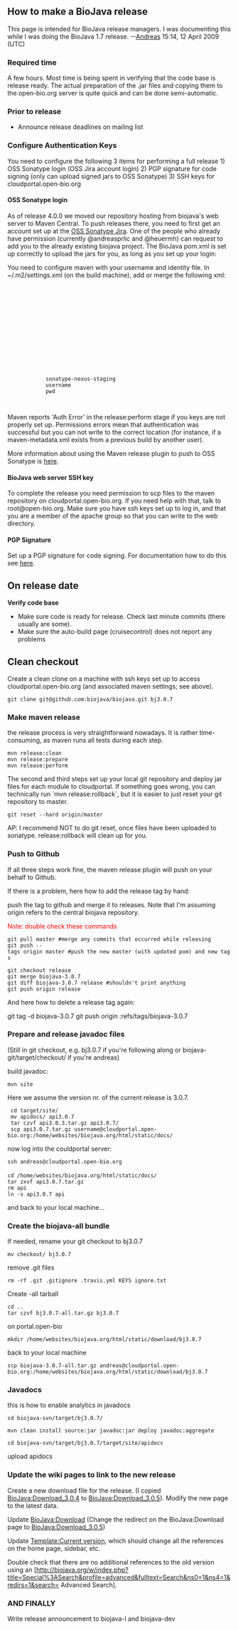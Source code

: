 ==How to make a BioJava release==

This page is intended for BioJava release managers. I was documenting this while I was doing the BioJava 1.7 release. --[[User:Andreas|Andreas]] 15:14, 12 April 2009 (UTC)

===Required time===
A few hours. Most time is being spent in verifying that the code base is release ready. The actual preparation of the .jar files and copying them to the open-bio.org server is quite quick and can be done semi-automatic.

===Prior to release===
* Announce release deadlines on mailing list

=== Configure Authentication Keys ===

You need to configure the following 3 items for performing a full release
1) OSS Sonatype login (OSS Jira account login)
2) PGP signature for code signing (only can upload signed jars to OSS Sonatype)
3) SSH keys for cloudportal.open-bio.org

==== OSS Sonatype login ====
As of release 4.0.0 we moved our repository hosting from biojava's web server to Maven Central. To push releases there, you need to first get an account set up at the [https://issues.sonatype.org OSS Sonatype Jira]. One of the people who already have permission (currently @andreasprlic and @heuermh) can request to add you to the already existing biojava project. The BioJava pom.xml is set up correctly to upload the jars for you, as long as you set up your login:

You need to configure maven with your username and identity file. In ~/.m2/settings.xml (on the build machine), add or merge the following xml:

 <settings xmlns="http://maven.apache.org/SETTINGS/1.0.0"
     xmlns:xsi="http://www.w3.org/2001/XMLSchema-instance"
     xsi:schemaLocation="http://maven.apache.org/SETTINGS/1.0.0
     http://maven.apache.org/xsd/settings-1.0.0.xsd">
     <localRepository/>
     <interactiveMode/>
     <usePluginRegistry/>
     <offline/>
     <pluginGroups/>
     <mirrors/>
     <proxies/>
     <profiles/>
     <activeProfiles/>
     <servers>
         <server>
             <id>sonatype-nexus-staging</id>
             <username>username</username>
             <password>pwd</password>
         </server>
     </servers>
 </settings>

Maven reports 'Auth Error' in the release:perform stage if you keys are not properly set up. Permissions errors mean that authentication was successful but you can not write to the correct location (for instance, if a maven-metadata.xml exists from a previous build by another user).

More information about using the Maven release plugin to push to OSS Sonatype is [http://blog.sonatype.com/2013/09/simplified-releases-to-the-central-repository-with-nexus/#.VMsj7l7F-kc here].

==== BioJava web server SSH key ====
To complete the release you need permission to scp files to the maven repository on cloudportal.open-bio.org. If you need help with that, talk to root@open-bio.org. Make sure you have ssh keys set up to log in, and that you are a member of the apache group so that you can write to the web directory.

==== PGP Signature ====

Set up a PGP signature for code signing. For documentation how to do this see [https://www.gnupg.org/gph/en/manual/c14.html here].

==On release date==

'''Verify code base'''

* Make sure code is ready for release. Check last minute commits (there usually are some).
* Make sure the auto-build page (cruisecontrol) does not report any problems

== Clean checkout ==

Create a clean clone on a machine with ssh keys set up to access cloudportal.open-bio.org (and associated maven settings; see above).

 git clone git@github.com:biojava/biojava.git bj3.0.7


===Make maven release===

the release process is very straightforward nowadays. It is rather time-consuming, as maven runs all tests during each step. 

 mvn release:clean 
 mvn release:prepare 
 mvn release:perform

The second and third steps set up your local git repository and deploy jar files for each module to cloudportal. If something goes wrong, you can technically run `mvn release:rollback`, but it is easier to just reset your git repository to master.

 git reset --hard origin/master

AP: I recommend NOT to do git reset, once files have been uploaded to sonatype. release:rollback will clean up for you.

===Push to Github===

If all three steps work fine, the maven release plugin will push on your behalf to Github.


If there is a problem, here how to add the release tag by hand:

push the tag to github and merge it to releases. Note that I'm assuming origin refers to the central biojava repository.

<span style="color:red">Note: double check these commands</span>

 git pull master #merge any commits that occurred while releasing
 git push --tags origin master #push the new master (with updated pom) and new tags

 git checkout release
 git merge biojava-3.0.7
 git diff biojava-3.0.7 release #shouldn't print anything
 git push origin release


And here how to delete a release tag again:

git tag -d biojava-3.0.7
git push origin :refs/tags/biojava-3.0.7

===Prepare and release javadoc files===
(Still in git checkout, e.g. bj3.0.7 if you're following along or biojava-git/target/checkout/ if you're andreas)

build javadoc:

 mvn site


Here we assume the version nr. of the current release is 3.0.7.
  cd target/site/
  mv apidocs/ api3.0.7
  tar czvf api3.0.3.tar.gz api3.0.7/
  scp api3.0.7.tar.gz username@cloudportal.open-bio.org:/home/websites/biojava.org/html/static/docs/

now log into the couldportal server:

 ssh andreas@cloudportal.open-bio.org
 
 cd /home/websites/biojava.org/html/static/docs/
 tar zxvf api3.0.7.tar.gz
 rm api
 ln -s api3.0.7 api

and back to your local machine...

=== Create the biojava-all bundle ===

If needed, rename your git checkout to bj3.0.7

 mv checkout/ bj3.0.7

remove .git files

 rm -rf .git .gitignore .travis.yml KEYS ignore.txt

Create -all tarball

 cd ..
 tar czvf bj3.0.7-all.tar.gz bj3.0.7
 
on portal.open-bio

 mkdir /home/websites/biojava.org/html/static/download/bj3.0.7

back to your local machine

 scp biojava-3.0.7-all.tar.gz andreas@cloudportal.open-bio.org:/home/websites/biojava.org/html/static/download/bj3.0.7

=== Javadocs ===

this is how to enable analytics in javadocs

 cd biojava-svn/target/bj3.0.7/

 mvn clean install source:jar javadoc:jar deploy javadoc:aggregate

 cd biojava-svn/target/bj3.0.7/target/site/apidocs

upload apidocs

=== Update the wiki pages to link to the new release===

Create a new download file for the release. (I copied [[BioJava:Download_3.0.4]] to [[BioJava:Download_3.0.5]]). Modify the new page to the latest data.

Update [[BioJava:Download]] (Change the redirect on the BioJava:Download page to [[BioJava:Download_3.0.5]])

Update [[Template:Current version]], which should change all the references on the home page, sidebar, etc.

Double check that there are no additional references to the old version using an [http://biojava.org/w/index.php?title=Special%3ASearch&profile=advanced&fulltext=Search&ns0=1&ns4=1&redirs=1&search={{current version}} Advanced Search].

=== AND FINALLY ===

Write release announcement to biojava-l and biojava-dev